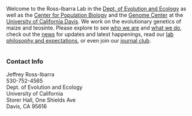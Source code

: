 

<script>
  (function(i,s,o,g,r,a,m){i['GoogleAnalyticsObject']=r;i[r]=i[r]||function(){
  (i[r].q=i[r].q||[]).push(arguments)},i[r].l=1*new Date();a=s.createElement(o),
  m=s.getElementsByTagName(o)[0];a.async=1;a.src=g;m.parentNode.insertBefore(a,m)
  })(window,document,'script','https://www.google-analytics.com/analytics.js','ga');

  ga('create', 'UA-5300959-3', 'auto');
  ga('send', 'pageview');

</script>

<script type="text/javascript">
  var imageURLs = [
       "images/2025lab.png"
     , "images/cornkey3.png"
     , "images/heart.png"
  ];
  function getImageTag() {
    var img = '<img src=\"';
    var randomIndex = Math.floor(Math.random() * imageURLs.length);
    img += imageURLs[randomIndex];
    img += '\" alt=\"Some alt text\"/ width=400px>';
    return img;
  }
</script>

<style>
  .col2 {
    columns: 2 200px;         /* number of columns and width in pixels*/
    -webkit-column: 2 200px; /* chrome, safari */
    -moz-columns: 2 200px;    /* firefox */
  }
  .col3 {
    columns: 3 100px;
    -webkit-columns: 3 100px;
    -moz-columns: 3 100px;
  }
</style>

<style>
.forceBreak { -webkit-column-break-after: always; break-after: column; }
</style>

Welcome to the Ross-Ibarra Lab in the [Dept. of Evolution and Ecology](http://eve.ucdavis.edu) as well as the [Center for Population Biology](http://eve.ucdavis.edu) and the [Genome Center](http://eve.ucdavis.edu) at the [University of California Davis](http://www.ucdavis.edu). We work on the evolutionary genetics of maize and teosinte. Please explore to see [who we are](people.html) and [what we do](research.html), check out the [news](news.html) for updates and latest happenings, read our [lab philosophy and expectations](expectations.html), or even join our [journal club](rehab.html).  

<style>
  .wrapper {
    display: flex;
  }
</style>

<div class="wrapper">

<script type="text/javascript">
  document.write(getImageTag());
</script>

</div>

### Contact Info  
Jeffrey Ross-Ibarra  
530-752-4565  
Dept. of Evolution and Ecology  
University of California  
Storer Hall, One Shields Ave  
Davis, CA 95616
</p>


<br>


<br><br>


